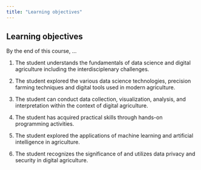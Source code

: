 ```yaml
---
title: "Learning objectives"
---
```


## Learning objectives

By the end of this course, ...

1.  The student understands the fundamentals of data science and digital agriculture including the interdisciplenary challenges.

2.  The student explored the various data science technologies, precision farming techniques and digital tools used in modern agriculture.

3.  The student can conduct data collection, visualization, analysis, and interpretation within the context of digital agriculture.

4.  The student has acquired practical skills through hands-on programming activities.

5.  The student explored the applications of machine learning and artificial intelligence in agriculture.

6.  The student recognizes the significance of and utilizes data privacy and security in digital agriculture.

## 

